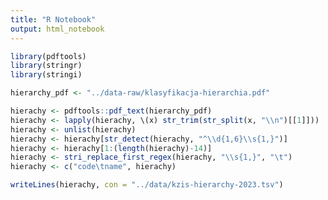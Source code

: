 ```yaml
---
title: "R Notebook"
output: html_notebook
---
```


```r
library(pdftools)
library(stringr)
library(stringi)
```

```r
hierarchy_pdf <- "../data-raw/klasyfikacja-hierarchia.pdf"
```

```r
hierachy <- pdftools::pdf_text(hierarchy_pdf)
hierachy <- lapply(hierachy, \(x) str_trim(str_split(x, "\\n")[[1]]))
hierachy <- unlist(hierachy)
hierachy <- hierachy[str_detect(hierachy, "^\\d{1,6}\\s{1,}")]
hierachy <- hierachy[1:(length(hierachy)-14)]
hierachy <- stri_replace_first_regex(hierachy, "\\s{1,}", "\t")
hierachy <- c("code\tname", hierachy)
```

```r
writeLines(hierachy, con = "../data/kzis-hierarchy-2023.tsv")
```



